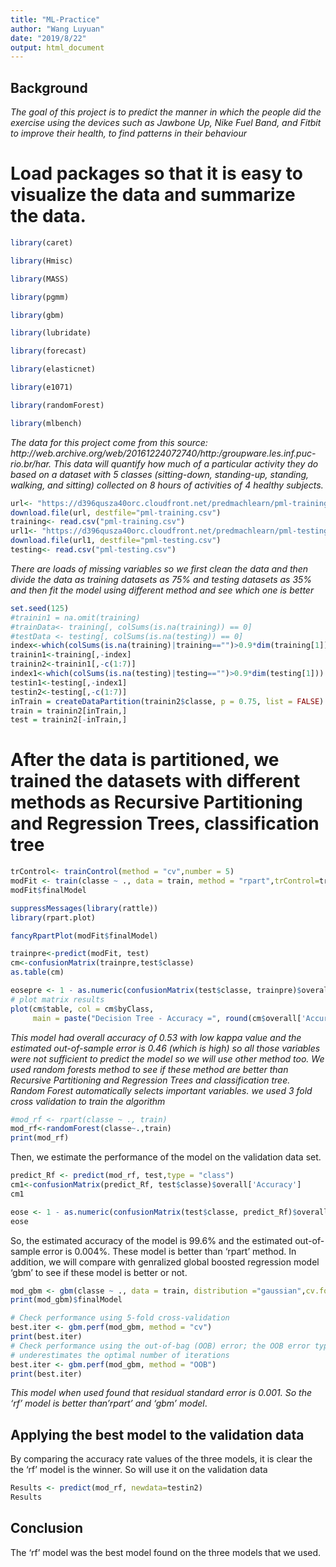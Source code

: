 ---
title: "ML-Practice"
author: "Wang Luyuan"
date: "2019/8/22"
output: html_document
---
## Background

*The goal of this project is to predict the manner in which the people did the exercise using the devices such as Jawbone Up, Nike Fuel Band, and Fitbit to improve their health, to find patterns in their behaviour*

# Load packages so that it is easy to visualize the data and summarize the data. 

```{r}
library(caret)
```

```{r}
library(Hmisc)
```

```{r}
library(MASS)
```

```{r}
library(pgmm)
```

```{r}
library(gbm)
```

```{r}
library(lubridate)
```

```{r}
library(forecast)
```

```{r}
library(elasticnet)
```

```{r}
library(e1071)
```

```{r}
library(randomForest)
```

```{r}
library(mlbench)
```

*The data for this project come from this source: http://web.archive.org/web/20161224072740/http:/groupware.les.inf.puc-rio.br/har. This data will quantify how much of a particular activity they do based on a dataset with 5 classes (sitting-down, standing-up, standing, walking, and sitting) collected on 8 hours of activities of 4 healthy subjects.*

```{r}
url<- "https://d396qusza40orc.cloudfront.net/predmachlearn/pml-training.csv"
download.file(url, destfile="pml-training.csv")
training<- read.csv("pml-training.csv")
url1<- "https://d396qusza40orc.cloudfront.net/predmachlearn/pml-testing.csv"
download.file(url1, destfile="pml-testing.csv")
testing<- read.csv("pml-testing.csv")
```

*There are loads of missing variables so we first clean the data and then divide the data as training datasets as 75% and testing datasets as 35% and then fit the model using different method and see which one is better*

```{r}
set.seed(125)
#trainin1 = na.omit(training)
#trainData<- training[, colSums(is.na(training)) == 0]
#testData <- testing[, colSums(is.na(testing)) == 0]
index<-which(colSums(is.na(training)|training=="")>0.9*dim(training[1]))
trainin1<-training[,-index]
trainin2<-trainin1[,-c(1:7)]
index1<-which(colSums(is.na(testing)|testing=="")>0.9*dim(testing[1]))
testin1<-testing[,-index1]
testin2<-testing[,-c(1:7)]
inTrain = createDataPartition(trainin2$classe, p = 0.75, list = FALSE)
train = trainin2[inTrain,]
test = trainin2[-inTrain,]
```

# After the data is partitioned, we trained the datasets with different methods as Recursive Partitioning and Regression Trees, classification tree

```{r}
trControl<- trainControl(method = "cv",number = 5)
modFit <- train(classe ~ ., data = train, method = "rpart",trControl=trControl)
modFit$finalModel
```

```{r}
suppressMessages(library(rattle))
library(rpart.plot)
```

```{r}
fancyRpartPlot(modFit$finalModel)
```

```{r}
trainpre<-predict(modFit, test)
cm<-confusionMatrix(trainpre,test$classe)
as.table(cm)
```

```{r}
eosepre <- 1 - as.numeric(confusionMatrix(test$classe, trainpre)$overall[1])
# plot matrix results
plot(cm$table, col = cm$byClass, 
     main = paste("Decision Tree - Accuracy =", round(cm$overall['Accuracy'], 4)))
```

*This model had overall accuracy of 0.53 with low kappa value and the estimated out-of-sample error is 0.46 (which is high) so all those variables were not sufficient to predict the model so we will use other method too. We used random forests method to see if these method are better than Recursive Partitioning and Regression Trees and classification tree. Random Forest automatically selects important variables. we used 3 fold cross validation to train the algorithm*

```{r}
#mod_rf <- rpart(classe ~ ., train)
mod_rf<-randomForest(classe~.,train)
print(mod_rf)
```

Then, we estimate the performance of the model on the validation data set.

```{r}
predict_Rf <- predict(mod_rf, test,type = "class")
cm1<-confusionMatrix(predict_Rf, test$classe)$overall['Accuracy']
cm1
```

```{r}
eose <- 1 - as.numeric(confusionMatrix(test$classe, predict_Rf)$overall[1])
eose
```

So, the estimated accuracy of the model is 99.6% and the estimated out-of-sample error is 0.004%. 
These model is better than 'rpart' method. In addition, we will compare with genralized global
boosted regression model 'gbm' to see if these model is better or not.

```{r}
mod_gbm <- gbm(classe ~ ., data = train, distribution ="gaussian",cv.folds = 5, n.trees = 200,verbose = FALSE)
print(mod_gbm)$finalModel
```

```{r}
# Check performance using 5-fold cross-validation
best.iter <- gbm.perf(mod_gbm, method = "cv")
print(best.iter)
# Check performance using the out-of-bag (OOB) error; the OOB error typically
# underestimates the optimal number of iterations
best.iter <- gbm.perf(mod_gbm, method = "OOB")
print(best.iter)
```

*This model when used found that residual standard error is 0.001. So the 'rf' model is better than'rpart' and 'gbm' model*.

## Applying the best model to the validation data
By comparing the accuracy rate values of the three models, it is clear the the 'rf' model is the winner. 
So will use it on the validation data

```{r}
Results <- predict(mod_rf, newdata=testin2)
Results
```

## Conclusion

The 'rf' model was the best model found on the three models that we used.

